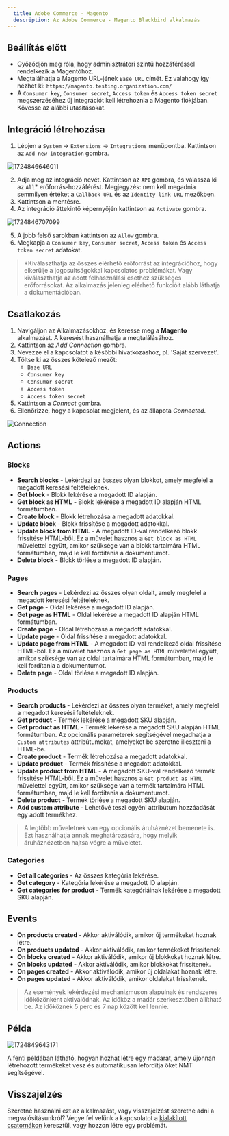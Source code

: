 ```yaml
---
  title: Adobe Commerce - Magento
  description: Az Adobe Commerce - Magento Blackbird alkalmazás
---
```


<LinkCard title="Megtekintés a Githubon" target="_blank" href="https://github.com/bb-io/Magento" icon="github" />

## Beállítás előtt

- Győződjön meg róla, hogy adminisztrátori szintű hozzáféréssel rendelkezik a Magentóhoz.
- Megtalálhatja a Magento URL-jének `Base URL` címét. Ez valahogy így nézhet ki: `https://magento.testing.organization.com/`
- A `Consumer key`, `Consumer secret`, `Access token` és `Access token secret` megszerzéséhez új integrációt kell létrehoznia a Magento fiókjában. Kövesse az alábbi utasításokat.

## Integráció létrehozása

1. Lépjen a `System` -> `Extensions` -> `Integrations` menüpontba. Kattintson az `Add new integration` gombra.

![1724846646011](https://raw.githubusercontent.com/bb-io/Magento/main/image/README/1724846646011.png)

2. Adja meg az integráció nevét. Kattintson az `API` gombra, és válassza ki az `All`* erőforrás-hozzáférést. Megjegyzés: nem kell megadnia semmilyen értéket a `Callback URL` és az `Identity link URL` mezőkben.
3. Kattintson a mentésre.
4. Az integráció áttekintő képernyőjén kattintson az `Activate` gombra.

![1724846707099](https://raw.githubusercontent.com/bb-io/Magento/main/image/README/1724846707099.png)

5. A jobb felső sarokban kattintson az `Allow` gombra.
6. Megkapja a `Consumer key`, `Consumer secret`, `Access token` és `Access token secret` adatokat.

> *Kiválaszthatja az összes elérhető erőforrást az integrációhoz, hogy elkerülje a jogosultságokkal kapcsolatos problémákat. Vagy kiválaszthatja az adott felhasználási esethez szükséges erőforrásokat. Az alkalmazás jelenleg elérhető funkcióit alább láthatja a dokumentációban.

## Csatlakozás

1. Navigáljon az Alkalmazásokhoz, és keresse meg a **Magento** alkalmazást. A keresést használhatja a megtalálásához.
2. Kattintson az _Add Connection_ gombra.
3. Nevezze el a kapcsolatot a későbbi hivatkozáshoz, pl. 'Saját szervezet'.
4. Töltse ki az összes kötelező mezőt:
    - `Base URL` 
    - `Consumer key`
    - `Consumer secret`
    - `Access token`
    - `Access token secret`
5. Kattintson a _Connect_ gombra.
6. Ellenőrizze, hogy a kapcsolat megjelent, és az állapota _Connected_.

![Connection](https://raw.githubusercontent.com/bb-io/Magento/main/image/README/connection.png)

## Actions

### Blocks

- **Search blocks** - Lekérdezi az összes olyan blokkot, amely megfelel a megadott keresési feltételeknek.
- **Get block** - Blokk lekérése a megadott ID alapján.
- **Get block as HTML** - Blokk lekérése a megadott ID alapján HTML formátumban.
- **Create block** - Blokk létrehozása a megadott adatokkal.
- **Update block** - Blokk frissítése a megadott adatokkal.
- **Update block from HTML** - A megadott ID-val rendelkező blokk frissítése HTML-ből. Ez a művelet hasznos a `Get block as HTML` művelettel együtt, amikor szüksége van a blokk tartalmára HTML formátumban, majd le kell fordítania a dokumentumot.
- **Delete block** - Blokk törlése a megadott ID alapján.

### Pages

- **Search pages** - Lekérdezi az összes olyan oldalt, amely megfelel a megadott keresési feltételeknek.
- **Get page** - Oldal lekérése a megadott ID alapján.
- **Get page as HTML** - Oldal lekérése a megadott ID alapján HTML formátumban.
- **Create page** - Oldal létrehozása a megadott adatokkal.
- **Update page** - Oldal frissítése a megadott adatokkal.
- **Update page from HTML** - A megadott ID-val rendelkező oldal frissítése HTML-ből. Ez a művelet hasznos a `Get page as HTML` művelettel együtt, amikor szüksége van az oldal tartalmára HTML formátumban, majd le kell fordítania a dokumentumot.
- **Delete page** - Oldal törlése a megadott ID alapján.

### Products

- **Search products** - Lekérdezi az összes olyan terméket, amely megfelel a megadott keresési feltételeknek.
- **Get product** - Termék lekérése a megadott SKU alapján.
- **Get product as HTML** - Termék lekérése a megadott SKU alapján HTML formátumban. Az opcionális paraméterek segítségével megadhatja a `Custom attributes` attribútumokat, amelyeket be szeretne illeszteni a HTML-be.
- **Create product** - Termék létrehozása a megadott adatokkal.
- **Update product** - Termék frissítése a megadott adatokkal.
- **Update product from HTML** - A megadott SKU-val rendelkező termék frissítése HTML-ből. Ez a művelet hasznos a `Get product as HTML` művelettel együtt, amikor szüksége van a termék tartalmára HTML formátumban, majd le kell fordítania a dokumentumot.
- **Delete product** - Termék törlése a megadott SKU alapján.
- **Add custom attribute** - Lehetővé teszi egyéni attribútum hozzáadását egy adott termékhez.

> A legtöbb műveletnek van egy opcionális áruháznézet bemenete is. Ezt használhatja annak meghatározására, hogy melyik áruháznézetben hajtsa végre a műveletet.

### Categories

- **Get all categories** - Az összes kategória lekérése.
- **Get category** - Kategória lekérése a megadott ID alapján.
- **Get categories for product** - Termék kategóriáinak lekérése a megadott SKU alapján.

## Events

- **On products created** - Akkor aktiválódik, amikor új termékeket hoznak létre.
- **On products updated** - Akkor aktiválódik, amikor termékeket frissítenek.
- **On blocks created** - Akkor aktiválódik, amikor új blokkokat hoznak létre.
- **On blocks updated** - Akkor aktiválódik, amikor blokkokat frissítenek.
- **On pages created** - Akkor aktiválódik, amikor új oldalakat hoznak létre.
- **On pages updated** - Akkor aktiválódik, amikor oldalakat frissítenek.

> Az események lekérdezési mechanizmuson alapulnak és rendszeres időközönként aktiválódnak. Az időköz a madár szerkesztőben állítható be. Az időköznek 5 perc és 7 nap között kell lennie.

## Példa

![1724849643171](https://raw.githubusercontent.com/bb-io/Magento/main/image/README/1724849643171.png)

A fenti példában látható, hogyan hozhat létre egy madarat, amely újonnan létrehozott termékeket vesz és automatikusan lefordítja őket NMT segítségével.

## Visszajelzés

Szeretné használni ezt az alkalmazást, vagy visszajelzést szeretne adni a megvalósításunkról? Vegye fel velünk a kapcsolatot a [kialakított csatornákon](https://www.blackbird.io/) keresztül, vagy hozzon létre egy problémát.